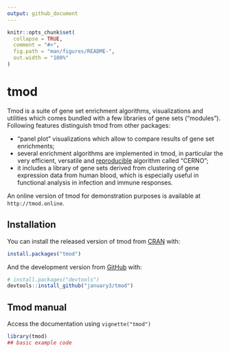 ```yaml
---
output: github_document
---
```


<!-- README.md is generated from README.Rmd. Please edit that file -->

```r
knitr::opts_chunk$set(
  collapse = TRUE,
  comment = "#>",
  fig.path = "man/figures/README-",
  out.width = "100%"
)
```

# tmod

<!-- badges: start -->
<!-- badges: end -->

Tmod is a suite of gene set enrichment algorithms, visualizations and
utilities which comes bundled with a few libraries of gene sets
("modules"). Following features distinguish tmod from other packages:

 * "panel plot" visualizations which allow to compare results of gene set
   enrichments;
 * several enrichment algorithms are implemented in tmod, in particular the
   very efficient, versatile and
   [reproducible](https://academic.oup.com/bioinformatics/article/35/24/5146/5511403)
   algorithm called "CERNO";
 * it includes a library of gene sets derived from clustering of gene
   expression data from human blood, which is especially useful in
   functional analysis in infection and immune responses.

An online version of tmod for demonstration purposes is available at
`http://tmod.online`.

## Installation

You can install the released version of tmod from [CRAN](https://CRAN.R-project.org/) with:

``` r
install.packages("tmod")
```

And the development version from [GitHub](https://github.com/) with:

``` r
# install.packages("devtools")
devtools::install_github("january3/tmod")
```
## Tmod manual

Access the documentation using `vignette("tmod")`

```r
library(tmod)
## basic example code
```

